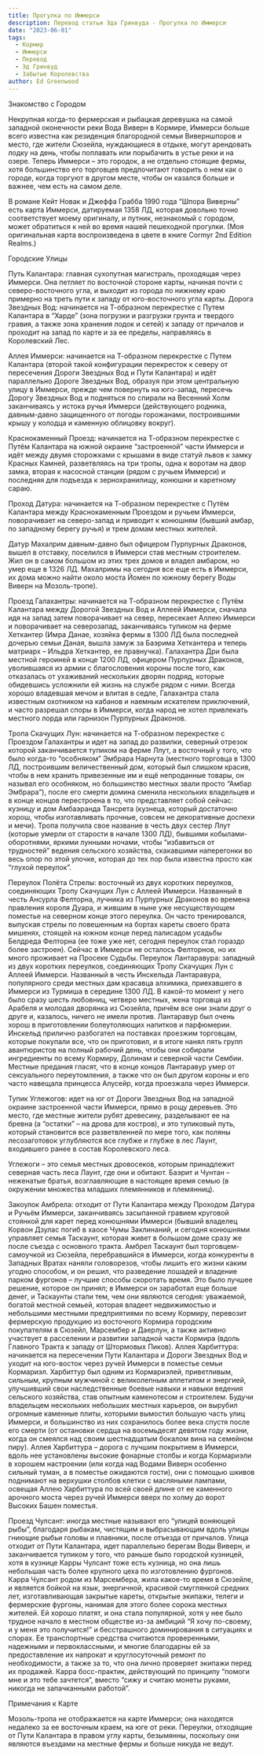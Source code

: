 ```yaml
---
title: Прогулка по Иммерси
description: Перевод статьи Эда Гринвуда - Прогулка по Иммерси
date: "2023-06-01"
tags:
  - Кормир
  - Иммерси
  - Перевод
  - Эд Гринвуд
  - Забытые Королевства
author: Ed Greenwood
---
```


Знакомство с Городом

Некрупная когда-то фермерская и рыбацкая деревушка на самой западной оконечности реки Вода Виверн в Кормире, Иммерси больше всего известна как резиденция благородной семьи Виверншпоров и место, где жители Сюзейла, нуждающиеся в отдыхе, могут арендовать лодку на день, чтобы поплавать или порыбачить в устье реки и на озере. Теперь Иммерси – это городок, а не отдельно стоящие фермы, хотя большинство его торговцев предпочитают говорить о нем как о городе, когда торгуют в другом месте, чтобы он казался больше и важнее, чем есть на самом деле.

В романе Кейт Новак и Джеффа Грабба 1990 года “Шпора Виверны” есть карта Иммерси, датируемая 1358 ЛД, которая довольно точно соответствует моему оригиналу, и путник, незнакомый с городом, может обратиться к ней во время нашей пешеходной прогулки. (Моя оригинальная карта воспроизведена в цвете в книге Cormyr 2nd Edition Realms.)

Городские Улицы

Путь Калантара: главная сухопутная магистраль, проходящая через Иммерси. Она петляет по восточной стороне карты, начиная почти с северо-восточного угла, и выходит из города по нижнему краю примерно на треть пути к западу от юго-восточного угла карты.
Дорога Звездных Вод: начинается на Т-образном перекрестке с Путем Калантара в “Харде” (зона погрузки и разгрузки грунта и твердого гравия, а также зона хранения лодок и сетей) к западу от причалов и проходит на запад по карте и за ее пределы, направляясь в Королевский Лес.

Аллея Иммерси: начинается на Т-образном перекрестке с Путем Калантара (второй такой конфигурации перекресток к северу от пересечения Дороги Звездных Вод и Пути Калантара) и идёт параллельно Дороге Звездных Вод, образуя при этом центральную улицу в Иммерси, прежде чем повернуть на юго-запад, пересечь Дорогу Звездных Вод и подняться по спирали на Весенний Холм заканчиваясь у истока ручья Иммерси (действующего родника, давным-давно защищенного от погоды горожанами, построившими крышу у колодца и каменную облицовку вокруг).

Краснокаменный Проезд: начинается на Т-образном перекрестке с Путём Калантара на южной окраине “застроенной” части Иммерси и идёт между двумя сторожками с крышами в виде статуй львов к замку Красных Камней, разветвляясь на три тропы, одна к воротам на двор замка, вторая к насосной станции (рядом с ручьем Иммерси) и последняя для подъезда к зернохранилищу, конюшни и каретному сараю.

Проход Датура: начинается на Т-образном перекрестке с Путём Калантара между Краснокаменным Проездом и ручьем Иммерси, поворачивает на северо-запад и приводит к конюшням (бывший амбар, по западному берегу ручья) и трем домам местных жителей.

Датур Махалрим давным-давно был офицером Пурпурных Драконов, вышел в отставку, поселился в Иммерси став местным строителем. Жил он в самом большом из этих трех домов и владел амбаром, но умер еще в 1326 ЛД. Махалримы на сегодня все еще есть в Иммерси, их дома можно найти около моста Йомен по южному берегу Воды Виверн на Мозоль-тропе).

Проезд Галахантры: начинается на Т-образном перекрестке с Путём Калантара между Дорогой Звездных Вод и Аллеей Иммерси, сначала идя на запад затем поворачивает на север, пересекает Аллею Иммерси и поворачивает на северозапад, заканчиваясь тупиком на ферме Хеткантер (Имра Данае, хозяйка фермы в 1300 ЛД была последней дочерью семьи Даная, вышла замуж за Баэрима Хеткантера и теперь матриарх – Ильдра Хеткантер, ее правнучка).
Галахантра Дри была местной героиней в конце 1200 ЛД, офицером Пурпурных Драконов, уволившаяся из армии с благословения короны после того, как отказалась от ухаживаний нескольких дворян подряд, которые обидевшись усложнили ей жизнь на службе рядом с ними. Всегда хорошо владевшая мечом и влитая в седле, Галахантра стала известным охотником на кабанов и наемным искателем приключений, и часто разрешал споры в Иммерси, когда народ не хотел привлекать местного лорда или гарнизон Пурпурных Драконов.

Тропа Скачущих Лун: начинается на Т-образном перекрестке с Проездом Галахантры и идет на запад до развилки, северный отрезок которой заканчивается тупиком на ферме Ллут, а восточный у того, что было когда-то “особняком” Эмбрара Нарнута (местного торговца в 1300 ЛД, построившим величественный дом, который был слишком красив, чтобы в нем хранить привезенные им и ещё непроданные товары, он называл его особняком, но большинство местных звали просто “Амбар Эмбрара”), после его смерти домина сменила нескольких владельцев и в конце концов перестроена в то, что представляет собой сейчас: кузницу и дом Амбаэранда Тансрета (кузнеца, который достаточно хорош, чтобы изготавливать прочные, совсем не декоративные доспехи и мечи).
Тропа получила свое название в честь двух сестер Ллут (которые умерли от старости в начале 1300 ЛД), бывшими кобылами-оборотнями, яркими лунными ночами, чтобы “избавиться от трудностей” ведения сельского хозяйства, скакавшими наперегонки во весь опор по этой улочке, которая до тех пор была известна просто как “глухой переулок”.

Переулок Полёта Стрелы: восточный из двух коротких переулков, соединяющих Тропу Скачущих Лун с Аллеей Иммерси. Названный в честь Ансурла Фелторна, лучника из Пурпурных Драконов во времена правления короля Дуара, и жившим в ныне уже несуществующем поместье на северном конце этого переулка. Он часто тренировался, выпуская стрелы по повешенным на бортах кареты своего брата мишенях, стоящей на южном конце перед палисадом усадьбы Белдреда Фелторна (ее тоже уже нет, сегодня переулок стал гораздо более застроен). Сейчас в Иммерси не осталось Фелторнов, но их много проживает на Просеке Судьбы.
Переулок Лантаравура: западный из двух коротких переулков, соединяющих Тропу Скачущих Лун с Аллеей Иммерси. Названный в честь Инскельда Лантаравура, популярного среди местных дам красавца алхимика, приехавшего в Иммерси из Турмиша в середине 1300 ЛД. В какой-то момент у него было сразу шесть любовниц, четверо местных, жена торговца из Арабеля и молодая дворянка из Сюзейла, причём все они знали друг о друге и, казалось, ничего не имели против. Лантаравур был очень хорош в приготовлении болеутоляющих напитков и парфюмерии. Инскельд прилично разбогател на поставках проезжим торговцам, которые покупали все, что он приготовил, и в итоге нанял пять групп авантюристов на полный рабочий день, чтобы они собирали ингредиенты по всему Кормиру, Долинам и северной части Сембии. Местные предания гласят, что в конце концов Лантаравур умер от сексуального переутомления, а также что он был другом короны и его часто навещала принцесса Алусейр, когда проезжала через Иммерси.

Тупик Углежогов: идет на юг от Дороги Звездных Вод на западной окраине застроенной части Иммерси, прямо в рощу деревьев. Это место, где местные жители рубят древесину, разделывают ее на бревна (а “остатки” – на дрова для костров), и это тупиковый путь, который становится все разветвленней по мере того, как поляны лесозаготовок углубляются все глубже и глубже в лес Лаунт, входившего ранее в состав Королевского леса.

Углежоги – это семья местных дровосеков, которым принадлежит северная часть леса Лаунт, где они и обитают. Баэрит и Чунтан – неженатые братья, возглавляющие в настоящее время семью (в окружении множества младших племянников и племянниц).

Закоулок Амбрела: отходит от Пути Калантара между Проходом Датура и Ручьём Иммерси, заканчиваясь засыпанной гравием круговой стоянкой для карет перед конюшнями Иммерси (бывший владелец Корвон Дзулас погиб в хаосе Чумы Заклинаний, и сегодня конюшнями управляет семья Таскаунт, которая живет в большом доме сразу же после съезда с основного тракта. Амбрел Таскаунт был торговцем-самоучкой из Сюзейла, перебравшийся в Иммерси, когда конкуренты в Западных Вратах наняли головорезов, чтобы лишить его жизни каким угодно способом, и он решил, что разведение лошадей и владение парком фургонов – лучшие способы скоротать время. Это было лучшее решение, которое он принял; в Иммерси он заработал еще больше денег, и Таскаунты стали тем, чем они являются сегодня: уважаемой, богатой местной семьей, которая владеет недвижимостью и небольшими местными предприятиями по всему Кормиру, перевозит фермерскую продукцию из восточного Кормира городским покупателям в Сюзейл, Марсембер и Даерлун, а также активно участвует в расселении и развитии западной части Кормира (вдоль Главного Тракта к западу от Штормовых Пиков).
Аллея Харбиттура: начинается на пересечении Пути Калантара и Дороги Звездных Вод и уходит на юго-восток через ручей Иммерси в поместье семьи Кормариэл. Харбиттур был одним из Кормариэлей, приветливым, сильным, крупным мужчиной с великолепным аппетитом и энергией, улучшивший свои наследственные боевые навыки и навыки ведения сельского хозяйства, став опытным каменотесом и строителем. Будучи владельцем нескольких небольших местных карьеров, он вырубил огромные каменные плиты, которыми вымостил большую часть улиц Иммерси, и большинство из них сохранилось более века спустя после его смерти (от остановки сердца на восемьдесят девятом году жизни, когда он смеялся над своим шестнадцатым бокалом вина на семейном пиру). Аллея Харбиттура – дорога с лучшим покрытием в Иммерси, вдоль нее установлены высокие фонарные столбы и когда Кормариэли в хорошем настроении (или когда над Водами Виверн особенно сильный туман, а в поместье ожидаются гости), они с помощью шкивов поднимают на верхушки столбов клетки с масляными лампами, освещая Аллею Харбиттура по всей своей длине от ее каменного арочного моста через ручей Иммерси вверх по холму до ворот Высоких Башен поместья.

Проезд Чулсант: иногда местные называют его “улицей воняющей рыбы”, благодаря рыбакам, чистящим и выбрасывающим вдоль улицы гниющие рыбьи головы и плавники, после отъезда от причалов. Улица отходит от Пути Калантара, идет параллельно берегам Воды Виверн, и заканчивается тупиком у того, что раньше было городской кузницей, хотя в кузнице Карры Чулсант тоже есть кузница, но она лишь небольшая часть более крупного цеха по изготовлению фургонов. Карра Чулсант родом из Марсембера, жила какое-то время в Сюзейле, и является бойкой на язык, энергичной, красивой смуглянкой средних лет, изготавливающая закрытые кареты, открытые экипажи, телеги и фермерские фургоны, нанимая для этого более сорока местных жителей. Ей хорошо платят, и она стала популярной, хотя у нее было трудное начало в местном обществе из-за амбиций “Я хочу по-своему, и у меня это получится!” и бесстрашного доминирования в ситуациях и спорах. Ее транспортные средства считаются проверенными, надежными и первоклассными, и многие благодарны ей за предоставление их напрокат и круглосуточный ремонт по необходимости, а также за то, что она лично проверяет экипажи перед их продажей. Карра босс-практик, действующий по принципу “помоги мне и это тебе зачтется”, вместо “сижу и считаю монеты руками, никогда не запачканными работой”.

Примечания к Карте

Мозоль-тропа не отображается на карте Иммерси; она находятся недалеко за ее восточным краем, на юге от реки. Переулки, отходящие от Пути Калантара в правом углу карты, безымянны, поскольку они являются въездами на местные фермы и больше никуда не ведут.
